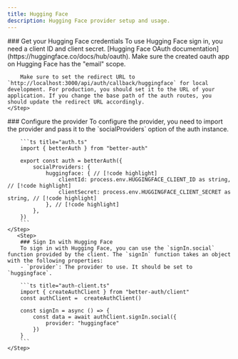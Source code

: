 ```yaml
---
title: Hugging Face
description: Hugging Face provider setup and usage.
---
```


<Steps>
    <Step> 
        ### Get your Hugging Face credentials
        To use Hugging Face sign in, you need a client ID and client secret. [Hugging Face OAuth documentation](https://huggingface.co/docs/hub/oauth). Make sure the created oauth app on Hugging Face has the "email" scope.

        Make sure to set the redirect URL to `http://localhost:3000/api/auth/callback/huggingface` for local development. For production, you should set it to the URL of your application. If you change the base path of the auth routes, you should update the redirect URL accordingly.
    </Step>

  <Step>
        ### Configure the provider
        To configure the provider, you need to import the provider and pass it to the `socialProviders` option of the auth instance.

        ```ts title="auth.ts"
        import { betterAuth } from "better-auth"

        export const auth = betterAuth({
            socialProviders: {
                huggingface: { // [!code highlight]
                    clientId: process.env.HUGGINGFACE_CLIENT_ID as string, // [!code highlight]
                    clientSecret: process.env.HUGGINGFACE_CLIENT_SECRET as string, // [!code highlight]
                }, // [!code highlight]
            },
        })
        ```
    </Step>
       <Step>
        ### Sign In with Hugging Face
        To sign in with Hugging Face, you can use the `signIn.social` function provided by the client. The `signIn` function takes an object with the following properties:
        - `provider`: The provider to use. It should be set to `huggingface`.

        ```ts title="auth-client.ts"
        import { createAuthClient } from "better-auth/client"
        const authClient =  createAuthClient()

        const signIn = async () => {
            const data = await authClient.signIn.social({
                provider: "huggingface"
            })
        }
        ```
    </Step>

</Steps>
